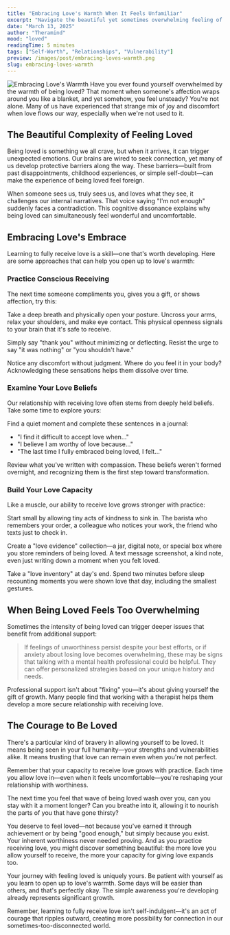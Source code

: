 ```yaml
---
title: "Embracing Love's Warmth When It Feels Unfamiliar"
excerpt: "Navigate the beautiful yet sometimes overwhelming feeling of being loved"
date: "March 13, 2025"
author: "Theramind"
mood: "loved"
readingTime: 5 minutes
tags: ["Self-Worth", "Relationships", "Vulnerability"]
preview: /images/post/embracing-loves-warmth.png
slug: embracing-loves-warmth
---
```


![Embracing Love's Warmth](/images/post/embracing-loves-warmth.png)
Have you ever found yourself overwhelmed by the warmth of being loved? That moment when someone's affection wraps around you like a blanket, and yet somehow, you feel unsteady? You're not alone. Many of us have experienced that strange mix of joy and discomfort when love flows our way, especially when we're not used to it.

## The Beautiful Complexity of Feeling Loved

Being loved is something we all crave, but when it arrives, it can trigger unexpected emotions. Our brains are wired to seek connection, yet many of us develop protective barriers along the way. These barriers—built from past disappointments, childhood experiences, or simple self-doubt—can make the experience of being loved feel foreign.

When someone sees us, truly sees us, and loves what they see, it challenges our internal narratives. That voice saying "I'm not enough" suddenly faces a contradiction. This cognitive dissonance explains why being loved can simultaneously feel wonderful and uncomfortable.

## Embracing Love's Embrace

Learning to fully receive love is a skill—one that's worth developing. Here are some approaches that can help you open up to love's warmth:

### Practice Conscious Receiving

The next time someone compliments you, gives you a gift, or shows affection, try this:

Take a deep breath and physically open your posture. Uncross your arms, relax your shoulders, and make eye contact. This physical openness signals to your brain that it's safe to receive.

Simply say "thank you" without minimizing or deflecting. Resist the urge to say "it was nothing" or "you shouldn't have."

Notice any discomfort without judgment. Where do you feel it in your body? Acknowledging these sensations helps them dissolve over time.

### Examine Your Love Beliefs

Our relationship with receiving love often stems from deeply held beliefs. Take some time to explore yours:

Find a quiet moment and complete these sentences in a journal:

- "I find it difficult to accept love when..."
- "I believe I am worthy of love because..."
- "The last time I fully embraced being loved, I felt..."

Review what you've written with compassion. These beliefs weren't formed overnight, and recognizing them is the first step toward transformation.

### Build Your Love Capacity

Like a muscle, our ability to receive love grows stronger with practice:

Start small by allowing tiny acts of kindness to sink in. The barista who remembers your order, a colleague who notices your work, the friend who texts just to check in.

Create a "love evidence" collection—a jar, digital note, or special box where you store reminders of being loved. A text message screenshot, a kind note, even just writing down a moment when you felt loved.

Take a "love inventory" at day's end. Spend two minutes before sleep recounting moments you were shown love that day, including the smallest gestures.

## When Being Loved Feels Too Overwhelming

Sometimes the intensity of being loved can trigger deeper issues that benefit from additional support:

> If feelings of unworthiness persist despite your best efforts, or if anxiety about losing love becomes overwhelming, these may be signs that talking with a mental health professional could be helpful. They can offer personalized strategies based on your unique history and needs.

Professional support isn't about "fixing" you—it's about giving yourself the gift of growth. Many people find that working with a therapist helps them develop a more secure relationship with receiving love.

## The Courage to Be Loved

There's a particular kind of bravery in allowing yourself to be loved. It means being seen in your full humanity—your strengths and vulnerabilities alike. It means trusting that love can remain even when you're not perfect.

Remember that your capacity to receive love grows with practice. Each time you allow love in—even when it feels uncomfortable—you're reshaping your relationship with worthiness.

The next time you feel that wave of being loved wash over you, can you stay with it a moment longer? Can you breathe into it, allowing it to nourish the parts of you that have gone thirsty?

You deserve to feel loved—not because you've earned it through achievement or by being "good enough," but simply because you exist. Your inherent worthiness never needed proving. And as you practice receiving love, you might discover something beautiful: the more love you allow yourself to receive, the more your capacity for giving love expands too.

Your journey with feeling loved is uniquely yours. Be patient with yourself as you learn to open up to love's warmth. Some days will be easier than others, and that's perfectly okay. The simple awareness you're developing already represents significant growth.

Remember, learning to fully receive love isn't self-indulgent—it's an act of courage that ripples outward, creating more possibility for connection in our sometimes-too-disconnected world.
